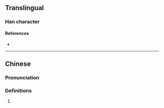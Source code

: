 {{character info/new}}
==Translingual==

===Han character===
{{Han char|rn=9|rad=人|as=11|sn=13|four=|canj=OTLO|ids=⿰亻𦰩}}

====References====
* {{Han ref|kx=0115.070|dkj=01035|dj=0245.050|hdz=10208.030|uh=50BC|ud=20668}}

----

==Chinese==
{{zh-forms}}

===Pronunciation===
{{zh-pron
|m=hàn
|c=hon3
|mc=
|oc=
|cat=pn
}}

===Definitions===
{{zh-hanzi}}

# {{surname|zh}}